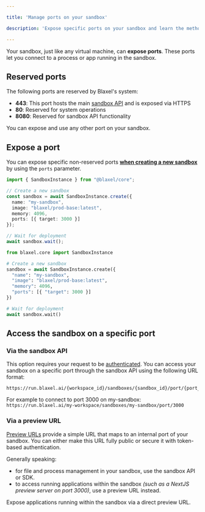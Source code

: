 ```yaml
---

title: 'Manage ports on your sandbox'

description: 'Expose specific ports on your sandbox and learn the methods to connect to them.'

---
```


Your sandbox, just like any virtual machine, can **expose ports**. These ports let you connect to a process or app running in the sandbox. 

## Reserved ports

The following ports are reserved by Blaxel's system:

- **443**: This port hosts the main [sandbox API](https://docs.blaxel.ai/api-reference/filesystem/get-file-or-directory-information) and is exposed via HTTPS
- **80**: Reserved for system operations
- **8080**: Reserved for sandbox API functionality

You can expose and use any other port on your sandbox.

## Expose a port

You can expose specific non-reserved ports [**when creating a new sandbox**](Overview) by using the `ports` parameter.

<CodeGroup>

```typescript TypeScript {8}
import { SandboxInstance } from "@blaxel/core";

// Create a new sandbox
const sandbox = await SandboxInstance.create({
  name: "my-sandbox",
  image: "blaxel/prod-base:latest",
  memory: 4096,
  ports: [{ target: 3000 }]
});

// Wait for deployment
await sandbox.wait();
```

```python Python {8}
from blaxel.core import SandboxInstance

# Create a new sandbox
sandbox = await SandboxInstance.create({
  "name": "my-sandbox",
  "image": "blaxel/prod-base:latest",
  "memory": 4096,
  "ports": [{ "target": 3000 }]
})

# Wait for deployment
await sandbox.wait()
```

</CodeGroup>

## Access the sandbox on a specific port

### Via the sandbox API

This option requires your request to be [authenticated](../Security/Access-tokens). You can access your sandbox on a specific port through the sandbox API using the following URL format:

```
https://run.blaxel.ai/{workspace_id}/sandboxes/{sandbox_id}/port/{port_number}
```

For example to connect to port 3000 on my-sandbox: `https://run.blaxel.ai/my-workspace/sandboxes/my-sandbox/port/3000`

### Via a preview URL

[Preview URLs](Preview-url) provide a simple URL that maps to an internal port of your sandbox. You can either make this URL fully public or secure it with token-based authentication.

Generally speaking:

- for file and process management in your sandbox, use the sandbox API or SDK.
- to access running applications within the sandbox *(such as a NextJS preview server on port 3000)*, use a preview URL instead.

<Card title="Create preview URLs" icon="eye" href="/Sandboxes/Preview-url">
Expose applications running within the sandbox via a direct preview URL.
</Card>